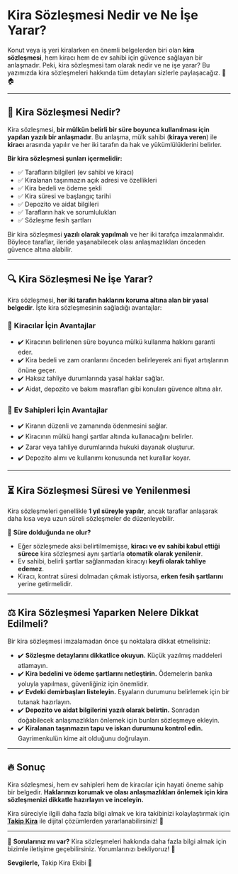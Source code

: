 # **Kira Sözleşmesi Nedir ve Ne İşe Yarar?**

Konut veya iş yeri kiralarken en önemli belgelerden biri olan **kira sözleşmesi**, hem kiracı hem de ev sahibi için güvence sağlayan bir anlaşmadır. Peki, kira sözleşmesi tam olarak nedir ve ne işe yarar? Bu yazımızda kira sözleşmeleri hakkında tüm detayları sizlerle paylaşacağız. 📜🏠

---

## 📝 **Kira Sözleşmesi Nedir?**

Kira sözleşmesi, **bir mülkün belirli bir süre boyunca kullanılması için yapılan yazılı bir anlaşmadır**. Bu anlaşma, mülk sahibi (**kiraya veren**) ile **kiracı** arasında yapılır ve her iki tarafın da hak ve yükümlülüklerini belirler.

**Bir kira sözleşmesi şunları içermelidir:**

- ✅ Tarafların bilgileri (ev sahibi ve kiracı)
- ✅ Kiralanan taşınmazın açık adresi ve özellikleri
- ✅ Kira bedeli ve ödeme şekli
- ✅ Kira süresi ve başlangıç tarihi
- ✅ Depozito ve aidat bilgileri
- ✅ Tarafların hak ve sorumlulukları
- ✅ Sözleşme fesih şartları

Bir kira sözleşmesi **yazılı olarak yapılmalı** ve her iki tarafça imzalanmalıdır. Böylece taraflar, ileride yaşanabilecek olası anlaşmazlıkları önceden güvence altına alabilir.

---

## 🔍 **Kira Sözleşmesi Ne İşe Yarar?**

Kira sözleşmesi, **her iki tarafın haklarını koruma altına alan bir yasal belgedir**. İşte kira sözleşmesinin sağladığı avantajlar:

### 🎯 **Kiracılar İçin Avantajlar**

- ✔️ Kiracının belirlenen süre boyunca mülkü kullanma hakkını garanti eder.
- ✔️ Kira bedeli ve zam oranlarını önceden belirleyerek ani fiyat artışlarının önüne geçer.
- ✔️ Haksız tahliye durumlarında yasal haklar sağlar.
- ✔️ Aidat, depozito ve bakım masrafları gibi konuları güvence altına alır.

### 🏡 **Ev Sahipleri İçin Avantajlar**
- ✔️ Kiranın düzenli ve zamanında ödenmesini sağlar.
- ✔️ Kiracının mülkü hangi şartlar altında kullanacağını belirler.
- ✔️ Zarar veya tahliye durumlarında hukuki dayanak oluşturur.
- ✔️ Depozito alımı ve kullanımı konusunda net kurallar koyar.

---

## ⏳ **Kira Sözleşmesi Süresi ve Yenilenmesi**

Kira sözleşmeleri genellikle **1 yıl süreyle yapılır**, ancak taraflar anlaşarak daha kısa veya uzun süreli sözleşmeler de düzenleyebilir.

📌 **Süre dolduğunda ne olur?**
- Eğer sözleşmede aksi belirtilmemişse, **kiracı ve ev sahibi kabul ettiği sürece** kira sözleşmesi aynı şartlarla **otomatik olarak yenilenir**.
- Ev sahibi, belirli şartlar sağlanmadan kiracıyı **keyfi olarak tahliye edemez**.
- Kiracı, kontrat süresi dolmadan çıkmak istiyorsa, **erken fesih şartlarını** yerine getirmelidir.

---

## ⚖️ **Kira Sözleşmesi Yaparken Nelere Dikkat Edilmeli?**

Bir kira sözleşmesi imzalamadan önce şu noktalara dikkat etmelisiniz:

- ✔️ **Sözleşme detaylarını dikkatlice okuyun.** Küçük yazılmış maddeleri atlamayın.
- ✔️ **Kira bedelini ve ödeme şartlarını netleştirin.** Ödemelerin banka yoluyla yapılması, güvenliğiniz için önemlidir.
- ✔️ **Evdeki demirbaşları listeleyin.** Eşyaların durumunu belirlemek için bir tutanak hazırlayın.
- ✔️ **Depozito ve aidat bilgilerini yazılı olarak belirtin.** Sonradan doğabilecek anlaşmazlıkları önlemek için bunları sözleşmeye ekleyin.
- ✔️ **Kiralanan taşınmazın tapu ve iskan durumunu kontrol edin.** Gayrimenkulün kime ait olduğunu doğrulayın.

---

## 🔥 **Sonuç**

Kira sözleşmesi, hem ev sahipleri hem de kiracılar için hayati öneme sahip bir belgedir. **Haklarınızı korumak ve olası anlaşmazlıkları önlemek için kira sözleşmenizi dikkatle hazırlayın ve inceleyin.**

Kira süreciyle ilgili daha fazla bilgi almak ve kira takibinizi kolaylaştırmak için [**Takip Kira**](https://www.takipkira.com) ile dijital çözümlerden yararlanabilirsiniz! 🚀

---

📩 **Sorularınız mı var?**
Kira sözleşmeleri hakkında daha fazla bilgi almak için bizimle iletişime geçebilirsiniz. Yorumlarınızı bekliyoruz! 💬

**Sevgilerle,**
Takip Kira Ekibi 💙
